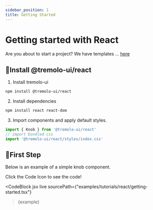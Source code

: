 ```yaml
---
sidebar_position: 1
title: Getting Started
---
```



# Getting started with React

Are you about to start a project? We have templates ... [here](../templates/)

## 🧬Install @tremolo-ui/react

1. Install tremolo-ui

```bash npm2yarn
npm install @tremolo-ui/react
```

2. Install dependencies

```bash npm2yarn
npm install react react-dom
```

3. Import components and apply default styles.

```jsx title="index.tsx"
import { Knob } from '@tremolo-ui/react'
// import bundled css
import '@tremolo-ui/react/styles/index.css'
```

## 🔰First Step

Below is an example of a simple knob component.

Click the Code Icon to see the code!

<CodeBlock
  jsx
  live
  sourcePath={"examples/tutorials/react/getting-started.tsx"}
>{example}</CodeBlock>
